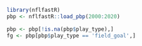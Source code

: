 ```{r}
library(nflfastR)
pbp <- nflfastR::load_pbp(2000:2020)
```

```{r}
pbp <- pbp[!is.na(pbp$play_type),]
fg <- pbp[pbp$play_type == 'field_goal',]
```